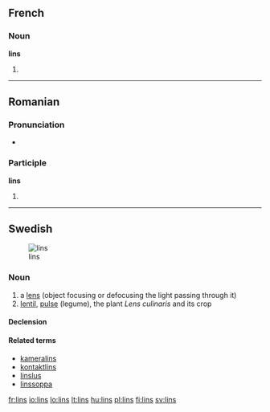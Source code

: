 ==French==

===Noun===
'''lins''' {{m}}

# {{plural of|[[lin]]|lang=fr}}

----

==Romanian==

===Pronunciation===
* {{IPA|[lins]|lang=ro}}

===Participle===
'''lins'''

# {{past participle of|linge|lang=ro}}

----

==Swedish==
[[Image:Linstyper.png|thumb|lins]]

===Noun===
{{infl|sv|noun}}

# a [[lens]] (object focusing or defocusing the light passing through it)
# [[lentil]], [[pulse]] (legume), the plant ''Lens culinaris'' and its crop

====Declension====
{{sv-noun-reg-er|genitive=}}

====Related terms====
* [[kameralins]]
* [[kontaktlins]]
* [[linslus]]
* [[linssoppa]]

[[fr:lins]]
[[io:lins]]
[[lo:lins]]
[[lt:lins]]
[[hu:lins]]
[[pl:lins]]
[[fi:lins]]
[[sv:lins]]